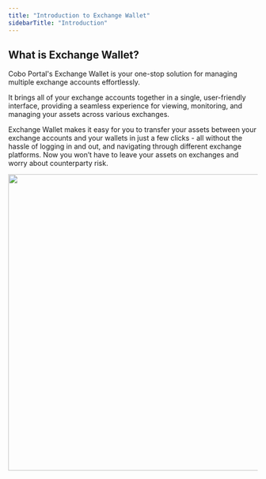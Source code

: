 ```yaml
---
title: "Introduction to Exchange Wallet"
sidebarTitle: "Introduction"
---
```


## What is Exchange Wallet?
Cobo Portal's Exchange Wallet is your one-stop solution for managing multiple exchange accounts effortlessly.

It brings all of your exchange accounts together in a single, user-friendly interface, providing a seamless experience for viewing, monitoring, and managing your assets across various exchanges.

Exchange Wallet makes it easy for you to transfer your assets between your exchange accounts and your wallets in just a few clicks - all without the hassle of logging in and out, and navigating through different exchange platforms. Now you won’t have to leave your assets on exchanges and worry about counterparty risk.

<img src="/images/0.png" width="700" height="600"/>